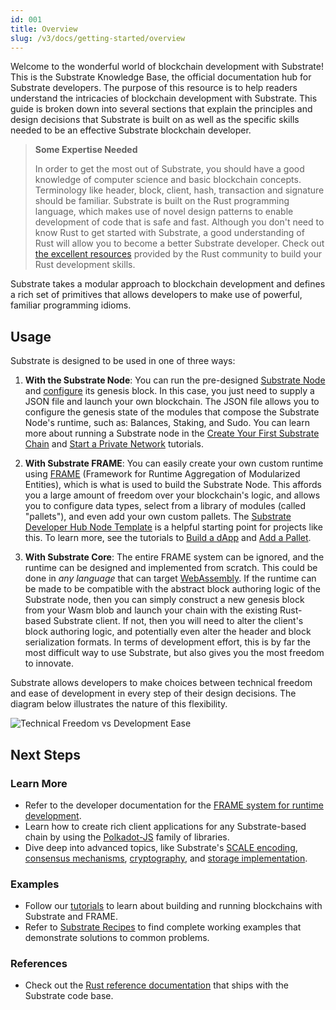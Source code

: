 ```yaml
---
id: 001
title: Overview
slug: /v3/docs/getting-started/overview
---
```


Welcome to the wonderful world of blockchain development with Substrate! This is the Substrate Knowledge Base, the
official documentation hub for Substrate developers. The purpose of this resource is to help readers understand the intricacies of blockchain development with Substrate. This guide is broken down into several sections that
explain the principles and design decisions that Substrate is built on as well as the specific skills needed to be an
effective Substrate blockchain developer.

> **Some Expertise Needed**
>
> In order to get the most out of Substrate, you should have a good knowledge of computer science and basic blockchain
> concepts. Terminology like header, block, client, hash, transaction and signature should be familiar. Substrate is
> built on the Rust programming language, which makes use of novel design patterns to enable development of code that is
> safe and fast. Although you don't need to know Rust to get started with Substrate, a good understanding of Rust will
> allow you to become a better Substrate developer. Check out [the excellent resources](https://www.rust-lang.org/learn)
> provided by the Rust community to build your Rust development skills.

Substrate takes a modular approach to blockchain development and defines a rich set of primitives that allows developers
to make use of powerful, familiar programming idioms.

## Usage

Substrate is designed to be used in one of three ways:

1. **With the Substrate Node**: You can run the pre-designed [Substrate Node](https://github.com/paritytech/substrate/tree/master/bin/node)
and [configure](https://github.com/paritytech/substrate/blob/master/bin/node/cli/src/chain_spec.rs)
its genesis block. In this case, you just need to supply a JSON file and launch your own blockchain.
The JSON file allows you to configure the genesis state of the modules that compose the Substrate
Node's runtime, such as: Balances, Staking, and Sudo. You can learn more about running a Substrate
node in the [Create Your First Substrate Chain](tutorials/create-your-first-substrate-chain) and
[Start a Private Network](tutorials/start-a-private-network/index.md) tutorials.

2. **With Substrate FRAME**: You can easily create your own custom runtime using [FRAME](knowledgebase/runtime/frame.md)
  (Framework for Runtime Aggregation of Modularized Entities), which is what is used to build the Substrate Node. This
  affords you a large amount of freedom over your blockchain's logic, and allows you to configure data types, select
  from a library of modules (called "pallets"), and even add your own custom pallets. The
  [Substrate Developer Hub Node Template](https://github.com/substrate-developer-hub/substrate-node-template) is a
  helpful starting point for projects like this. To learn more, see the tutorials to
  [Build a dApp](tutorials/build-a-dapp) and [Add a Pallet](tutorials/add-a-pallet).

3. **With Substrate Core**: The entire FRAME system can be ignored, and the runtime can be designed and implemented from
  scratch. This could be done in _any language_ that can target [WebAssembly](https://webassembly.org/). If the runtime
  can be made to be compatible with the abstract block authoring logic of the Substrate node, then you can simply
  construct a new genesis block from your Wasm blob and launch your chain with the existing Rust-based Substrate
  client. If not, then you will need to alter the client's block authoring logic, and potentially even alter the header
  and block serialization formats. In terms of development effort, this is by far the most difficult way to use
  Substrate, but also gives you the most freedom to innovate.

Substrate allows developers to make choices between technical freedom and ease of development in every step of their design decisions. The diagram below illustrates the nature of this flexibility.

![Technical Freedom vs Development Ease](../../src/images/docs/getting-started/technical-freedom.png)

## Next Steps

### Learn More

- Refer to the developer documentation for the [FRAME system for runtime development](knowledgebase/runtime).
- Learn how to create rich client applications for any Substrate-based chain by using the
  [Polkadot-JS](knowledgebase/integrate/polkadot-js) family of libraries.
- Dive deep into advanced topics, like Substrate's [SCALE encoding](knowledgebase/advanced/codec),
  [consensus mechanisms](knowledgebase/advanced/consensus), [cryptography](knowledgebase/advanced/cryptography), and
  [storage implementation](knowledgebase/advanced/storage).

### Examples

- Follow our [tutorials](../../tutorials) to learn about building and running blockchains with Substrate and FRAME.
- Refer to [Substrate Recipes](https://substrate.dev/recipes/) to find complete working examples that demonstrate
  solutions to common problems.

### References

- Check out the [Rust reference documentation](https://substrate.dev/rustdocs) that ships with the Substrate code base.
